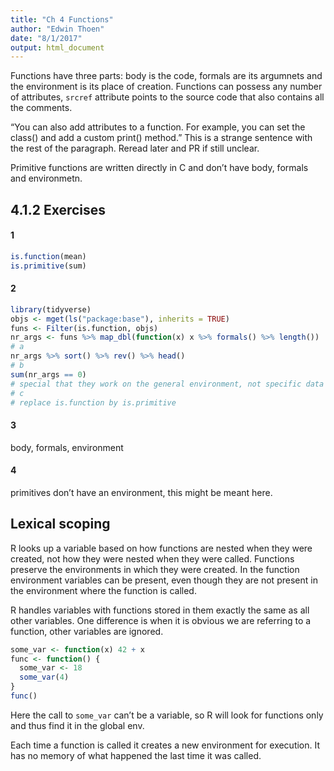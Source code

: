 ```yaml
---
title: "Ch 4 Functions"
author: "Edwin Thoen"
date: "8/1/2017"
output: html_document
---
```


Functions have three parts: body is the code, formals are its argumnets and the environment is its place of creation. Functions can possess any number of attributes, `srcref` attribute points to the source code that also contains all the comments.

"You can also add attributes to a function. For example, you can set the class() and add a custom print() method." This is a strange sentence with the rest of the paragraph. Reread later and PR if still unclear.

Primitive functions are written directly in C and don't have body, formals and environmetn.

## 4.1.2 Exercises

#### 1
```r
is.function(mean)
is.primitive(sum)
```

#### 2
```r
library(tidyverse)
objs <- mget(ls("package:base"), inherits = TRUE)
funs <- Filter(is.function, objs)
nr_args <- funs %>% map_dbl(function(x) x %>% formals() %>% length())
# a 
nr_args %>% sort() %>% rev() %>% head()
# b
sum(nr_args == 0)
# special that they work on the general environment, not specific data object
# c
# replace is.function by is.primitive
```

#### 3
body, formals, environment

#### 4
primitives don't have an environment, this might be meant here.

## Lexical scoping

R looks up a variable based on how functions are nested when they were created, not how they were nested when they were called. Functions preserve the environments in which they were created. In the function environment variables can be present, even though they are not present in the environment where the function is called. 

R handles variables with functions stored in them exactly the same as all other variables. One difference is when it is obvious we are referring to a function, other variables are ignored.

```r
some_var <- function(x) 42 + x
func <- function() {
  some_var <- 18
  some_var(4)
}
func()
```
Here the call to `some_var` can't be a variable, so R will look for functions only and thus find it in the global env.

Each time a function is called it creates a new environment for execution. It has no memory of what happened the last time it was called.



